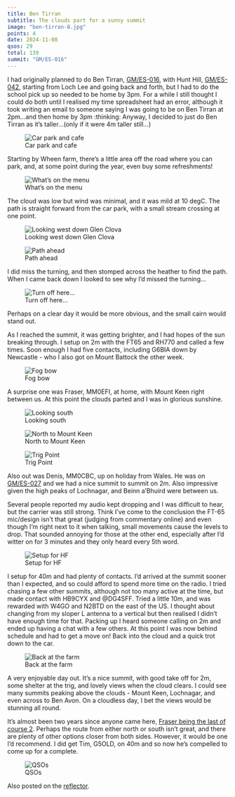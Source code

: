 ```yaml
---
title: Ben Tirran
subtitle: The clouds part for a sunny summit
image: "ben-tirran-8.jpg"
points: 4
date: 2024-11-08
qsos: 29
total: 139
summit: "GM/ES-016"
---
```


I had originally planned to do Ben Tirran, [GM/ES-016](https://sotl.as/summits/GM/ES-016), with Hunt Hill, [GM/ES-042](https://sotl.as/summits/GM/ES-042), starting from Loch Lee and going back and forth, but I had to do the school pick up so needed to be home by 3pm. For a while I still thought I could do both until I realised my time spreadsheet had an error, although it took writing an email to someone saying I was going to be on Ben Tirran at 2pm…and then home by 3pm :thinking: Anyway, I decided to just do Ben Tirran as it’s taller…(only if it were 4m taller still…)

![Car park and cafe](ben-tirran-16.jpg)

Starting by Wheen farm, there’s a little area off the road where you can park, and, at some point during the year, even buy some refreshments!

![What's on the menu](ben-tirran-1.jpg)

The cloud was low but wind was minimal, and it was mild at 10 degC. The path is straight forward from the car park, with a small stream crossing at one point.

![Looking west down Glen Clova](ben-tirran-14.jpg)

![Path ahead](ben-tirran-13.jpg)

I did miss the turning, and then stomped across the heather to find the path. When I came back down I looked to see why I’d missed the turning…

![Turn off here...](ben-tirran-2.jpg)

Perhaps on a clear day it would be more obvious, and the small cairn would stand out.

As I reached the summit, it was getting brighter, and I had hopes of the sun breaking through. I setup on 2m with the FT65 and RH770 and called a few times. Soon enough I had five contacts, including G6BIA down by Newcastle - who I also got on Mount Battock the other week.

![Fog bow](ben-tirran-12.jpg)

A surprise one was Fraser, MM0EFI, at home, with Mount Keen right between us. At this point the clouds parted and I was in glorious sunshine.

![Looking south](ben-tirran-7.jpg)

![North to Mount Keen](ben-tirran-10.jpg)

![Trig Point](ben-tirran-11.jpg)

Also out was Denis, MM0CBC, up on holiday from Wales. He was on [GM/ES-027](https://summits.sota.org.uk/summit/GM/ES-027) and we had a nice summit to summit on 2m. Also impressive given the high peaks of Lochnagar, and Beinn a’Bhuird were between us.

Several people reported my audio kept dropping and I was difficult to hear, but the carrier was still strong. Think I’ve come to the conclusion the FT-65 mic/design isn’t that great (judging from commentary online) and even though I’m right next to it when talking, small movements cause the levels to drop. That sounded annoying for those at the other end, especially after I’d witter on for 3 minutes and they only heard every 5th word.

![Setup for HF](ben-tirran-6.jpg)

I setup for 40m and had plenty of contacts. I’d arrived at the summit sooner than I expected, and so could afford to spend more time on the radio. I tried chasing a few other summits, although not too many active at the time, but made contact with HB9CYX and \@DG4SFF. Tried a little 10m, and was rewarded with W4GO and N2BTD on the east of the US. I thought about changing from my sloper L antenna to a vertical but then realised I didn’t have enough time for that. Packing up I heard someone calling on 2m and ended up having a chat with a few others. At this point I was now behind schedule and had to get a move on! Back into the cloud and a quick trot down to the car.

![Back at the farm](ben-tirran-15.jpg)

A very enjoyable day out. It’s a nice summit, with good take off for 2m, some shelter at the trig, and lovely views when the cloud clears. I could see many summits peaking above the clouds - Mount Keen, Lochnagar, and even across to Ben Avon. On a cloudless day, I bet the views would be stunning all round.

It’s almost been two years since anyone came here, [Fraser being the last of course 2](https://reflector.sota.org.uk/t/gm-es-all-88-out-of-87-uniques-activated/31625). Perhaps the route from either north or south isn’t great, and there are plenty of other options closer from both sides. However, it would be one I’d recommend. I did get Tim, G5OLD, on 40m and so now he’s compelled to come up for a complete.

![QSOs](qsos.jpeg)

Also posted on the [reflector](https://reflector.sota.org.uk/t/a-sunny-summit-on-ben-tirran-gm-es-016/36735).
